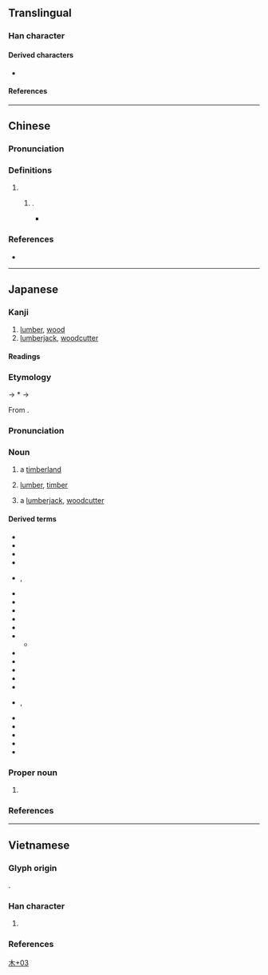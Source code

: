 {{character info}}
==Translingual==

===Han character===
{{Han char|rn=75|rad=木|as=03|sn=7|four=42970|canj=DU|ids=⿰木山}}

====Derived characters====
* {{l|mul|𡷻}}

====References====
{{Han ref|kx=0513.011|dkj=14488|dj=0898.100|hdz=80019.120|uh=6763}}

----

==Chinese==
{{zh-forms}}

===Pronunciation===
{{zh-pron
|m=shān
|cat=
}}

===Definitions===
{{zh-hanzi}}

# {{uncertain|zh}}
## {{n-g|A variant form of {{zh-l|櫋}}}}.
##* {{zh-x|瓦 屋 則 用 磚 裹 杣{shān} 簷，草 屋 則 用 泥 圬 上下，既 防 延 燒，且 易 救護。||CL|ref={{w2|zh|王禎 (元朝)|王禎}} (''[[w:Wang Zhen (inventor)|Wang Zhen]]'') {{w2|zh|pref=《|王禎農書|suf=·}}{{w2|zh|s:王禎農書/卷二十二#△法製長生屋|卷二十二|suf=》}}}}

===References===
* {{R:zh:CNS|e|4f66}}

----

==Japanese==

===Kanji===
{{ja-kanji|grade=|rs=木03}}

# [[lumber]], [[wood]]
# [[lumberjack]], [[woodcutter]]

====Readings====
{{ja-readings
|kun=そま-
}}

===Etymology===
{{wp|lang=ja}}
{{ja-kanjitab|そま|yomi=k}}
{{IPAfont|⟨so<sub>1</sub>ma⟩}} → *{{IPAchar|/sʷoma/}} → {{IPAchar|/soma/}}

From {{inh|ja|ojp|sort=そま|-}}.

{{rfe|ja}}

===Pronunciation===
{{ja-pron|y=k|そま|acc=0|acc2=1|acc_ref=DJR|acc2_ref=DJR}}

===Noun===
{{ja-noun|そま}}

# a [[timberland]]
#: {{syn|ja|杣山|tr=somayama}}
# [[lumber]], [[timber]]
#: {{syn|ja|杣木|tr=somagi}}
# a [[lumberjack]], [[woodcutter]]
#: {{syn|ja|杣人|tr=somabito}}

====Derived terms====
{{der-top3}}
* {{ja-r|杣板|そまいた}}
* {{ja-r|杣%入り|そま%いり}}
* {{ja-r|杣%入れ|そま%いれ}}
* {{ja-r|杣角|そまかく}}
* {{ja-r|杣方|そまかた|rom=-}}, {{ja-r|杣形|そまかた}}
* {{ja-r|杣川|そまがわ}}
* {{ja-r|杣%木|そま%ぎ}}
* {{ja-r|杣下し|そまくだし}}
* {{ja-r|杣%小屋|そま%ごや}}
* {{ja-r|杣%田|^そま%た}}
* {{ja-r|杣%田|^そま%だ}}
** {{ja-r|杣%田%細%工|^そま%だ%-ざい%く}}
* {{ja-r|杣%出し|そま%だし}}
* {{ja-r|杣%立つ|そま%たつ}}
* {{ja-r|杣作り|そまつくり}}
* {{ja-r|杣%取り|そま%どり}}
* {{ja-r|杣判|そまはん}}
* {{ja-r|杣人|そまびと}}, {{ja-r|杣人|そまうど}}
* {{ja-r|杣%夫|そま%ふ}}
* {{ja-r|杣道|そまみち}}
* {{ja-r|杣山|そまやま}}
* {{ja-r|蓬が杣|よもぎ が そま}}
* {{ja-r|我が立つ杣|わが たつ そま}}
{{der-bottom}}

===Proper noun===
{{ja-pos|proper|そま}}

# {{surname|ja|A=a|nodot=1|sort=そま}}

===References===
<references/>

[[Category:Japanese-only CJKV Characters|木+03]]

----

==Vietnamese==

===Glyph origin===
{{Han compound|木#Vietnamese|山#Vietnamese|c1=s|c2=p|t1=wood; tree|tr2={{vi-l|sơn}}|ls=psc}}.

===Han character===
{{vi-readings|rs=木03
|nom=sơn-gdhn
}}

# {{Nom form of|sơn|{{vern|Toxicodendron succedaneum}}}}

===References===
<references/>